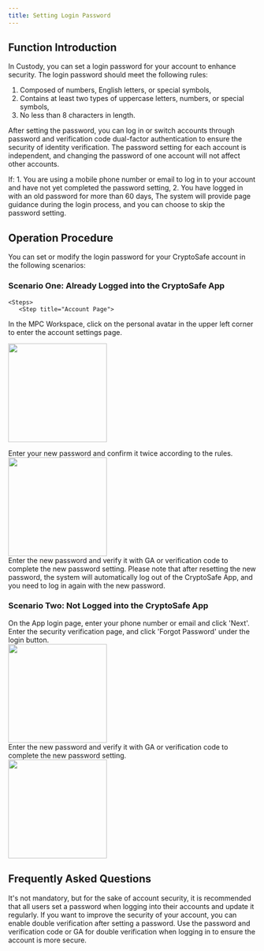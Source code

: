 ```yaml
---
title: Setting Login Password
---
```


##  Function Introduction

In Custody, you can set a login password for your account to enhance security. The login password should meet the following rules:
1. Composed of numbers, English letters, or special symbols,
2. Contains at least two types of uppercase letters, numbers, or special symbols,
3. No less than 8 characters in length.

After setting the password, you can log in or switch accounts through password and verification code dual-factor authentication to ensure the security of identity verification. The password setting for each account is independent, and changing the password of one account will not affect other accounts.

<Note>
If:
1. You are using a mobile phone number or email to log in to your account and have not yet completed the password setting,
2. You have logged in with an old password for more than 60 days,
The system will provide page guidance during the login process, and you can choose to skip the password setting.
</Note>

##  Operation Procedure

You can set or modify the login password for your CryptoSafe account in the following scenarios:

### **Scenario One: Already Logged into the CryptoSafe App**
    <Steps>
       <Step title="Account Page">
In the MPC Workspace, click on the personal avatar in the upper left corner to enter the account settings page.
      <div className="w-full flex items-center justify-center">
    <img src="/images/user-guide/account.png" width="200"/>
</div>
</Step>
        <Step title="Click 'Reset Login Password'">
            Enter your new password and confirm it twice according to the rules.
                 <div className="w-full flex items-center justify-center">
    <img src="/images/user-guide/reset.jpg" width="200"/>
</div>
        </Step>
        <Step title="Enter New Password">
            Enter the new password and verify it with GA or verification code to complete the new password setting.
            <warning>
            Please note that after resetting the new password, the system will automatically log out of the CryptoSafe App, and you need to log in again with the new password.
            </warning>
        </Step>
    </Steps>

### **Scenario Two: Not Logged into the CryptoSafe App**
<Steps>
        <Step title="Enter Phone Number or Email on App Login Page">
            On the App login page, enter your phone number or email and click 'Next'.
        </Step>
        <Step title="Click 'Forgot Password'">
            Enter the security verification page, and click 'Forgot Password' under the login button.
 <div className="w-full flex items-center justify-center">
    <img src="/images/user-guide/forgot.jpg" width="200"/>
</div>
        </Step>
        <Step title="Enter New Password">
            Enter the new password and verify it with GA or verification code to complete the new password setting.
        <div className="w-full flex items-center justify-center">
    <img src="/images/user-guide/reset.jpg" width="200"/>
</div>
        </Step>
</Steps>


##  Frequently Asked Questions

<Accordion title="Do I have to set a login password?">
It's not mandatory, but for the sake of account security, it is recommended that all users set a password when logging into their accounts and update it regularly.
</Accordion>

<Accordion title="What are the benefits of setting a login password?">
If you want to improve the security of your account, you can enable double verification after setting a password. Use the password and verification code or GA for double verification when logging in to ensure the account is more secure.
</Accordion>